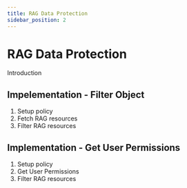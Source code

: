 ```yaml
---
title: RAG Data Protection
sidebar_position: 2
---
```


# RAG Data Protection
Introduction

## Impelementation - Filter Object
1. Setup policy
2. Fetch RAG resources
3. Filter RAG resources

## Implementation - Get User Permissions
1. Setup policy
2. Get User Permissions
3. Filter RAG resources